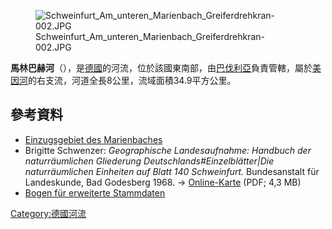 {{Coord|50.044099|N|10.239161|E|display=title}}
[[Image:Schweinfurt_Am_unteren_Marienbach_Greiferdrehkran-002.JPG|right]]

'''馬林巴赫河'''（{{lang-de|Marienbach}}），是[[德國|德國]]的河流，位於該國東南部，由[[巴伐利亞|巴伐利亞]]負責管轄，屬於[[美因河|美因河]]的右支流，河道全長8公里，流域面積34.9平方公里。

==參考資料==
* [http://www.umweltatlas.bayern.de/mapapps/resources/apps/lfu_fgn_ftz/index.html?lang=de&layers=service_fgn_vt6%2Cservice_fgn_vt7&extent=4370859%2C4378872%2C5546791%2C5557947%2C31468&stateId=dae618ab-8307-4fc1-a618-ab8307efc116 Einzugsgebiet des Marienbaches]
* Brigitte Schwenzer: ''Geographische Landesaufnahme: Handbuch der naturräumlichen Gliederung Deutschlands#Einzelblätter|Die naturräumlichen Einheiten auf Blatt 140 Schweinfurt.'' Bundesanstalt für Landeskunde, Bad Godesberg 1968. → [http://geographie.giersbeck.de/karten/140.pdf Online-Karte] (PDF; 4,3 MB)
* [https://www.gkd.bayern.de/daten_web/qualitaet_pdf/BP2_19561_SD.pdf Bogen für erweiterte Stammdaten]

{{Germany-geo-stub}}
[[Category:德國河流|Category:德國河流]]